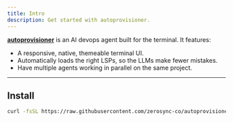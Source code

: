 ```yaml
---
title: Intro
description: Get started with autoprovisioner.
---
```



[**autoprovisioner**](/) is an AI devops agent built for the terminal. It features:

- A responsive, native, themeable terminal UI.
- Automatically loads the right LSPs, so the LLMs make fewer mistakes.
- Have multiple agents working in parallel on the same project.

---

## Install

```bash
curl -fsSL https://raw.githubusercontent.com/zerosync-co/autoprovisioner-cli/refs/heads/dev/install | bash
```
